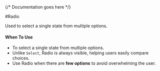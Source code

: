 

<Meta of={RadioStories} />

{/* Documentation goes here */}

#Radio

Used to select a single state from multiple options.

#### **When To Use**
- To select a single state from multiple options.  
- Unlike `Select`, Radio is always visible, helping users easily compare choices.  
- Use Radio when there are **few options** to avoid overwhelming the user. 

<Canvas meta={RadioStories.default} />
